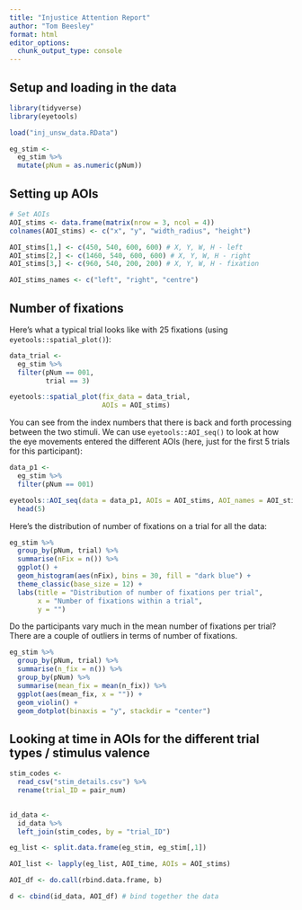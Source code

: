 ```yaml
---
title: "Injustice Attention Report"
author: "Tom Beesley"
format: html
editor_options: 
  chunk_output_type: console
---
```


## Setup and loading in the data

```r
library(tidyverse)
library(eyetools)

load("inj_unsw_data.RData")

eg_stim <- 
  eg_stim %>%
  mutate(pNum = as.numeric(pNum))
```

## Setting up AOIs 

```r
# Set AOIs
AOI_stims <- data.frame(matrix(nrow = 3, ncol = 4))
colnames(AOI_stims) <- c("x", "y", "width_radius", "height")

AOI_stims[1,] <- c(450, 540, 600, 600) # X, Y, W, H - left
AOI_stims[2,] <- c(1460, 540, 600, 600) # X, Y, W, H - right
AOI_stims[3,] <- c(960, 540, 200, 200) # X, Y, W, H - fixation

AOI_stims_names <- c("left", "right", "centre")
```

## Number of fixations

Here's what a typical trial looks like with 25 fixations (using `eyetools::spatial_plot()`):
```r
data_trial <- 
  eg_stim %>% 
  filter(pNum == 001, 
         trial == 3)

eyetools::spatial_plot(fix_data = data_trial, 
                       AOIs = AOI_stims)
```

You can see from the index numbers that there is back and forth processing between the two stimuli. We can use `eyetools::AOI_seq()` to look at how the eye movements entered the different AOIs (here, just for the first 5 trials for this participant):

```r

data_p1 <- 
  eg_stim %>% 
  filter(pNum == 001)

eyetools::AOI_seq(data = data_p1, AOIs = AOI_stims, AOI_names = AOI_stims_names) %>% 
  head(5)

```

Here's the distribution of number of fixations on a trial for all the data:

```r
eg_stim %>% 
  group_by(pNum, trial) %>% 
  summarise(nFix = n()) %>% 
  ggplot() +
  geom_histogram(aes(nFix), bins = 30, fill = "dark blue") + 
  theme_classic(base_size = 12) +
  labs(title = "Distribution of number of fixations per trial",
       x = "Number of fixations within a trial",
       y = "")
```

Do the participants vary much in the mean number of fixations per trial? There are a couple of outliers in terms of number of fixations. 

```r

eg_stim %>% 
  group_by(pNum, trial) %>% 
  summarise(n_fix = n()) %>% 
  group_by(pNum) %>% 
  summarise(mean_fix = mean(n_fix)) %>% 
  ggplot(aes(mean_fix, x = "")) +
  geom_violin() +
  geom_dotplot(binaxis = "y", stackdir = "center")

```

## Looking at time in AOIs for the different trial types / stimulus valence

```r

stim_codes <- 
  read_csv("stim_details.csv") %>% 
  rename(trial_ID = pair_num)
  

id_data <- 
  id_data %>% 
  left_join(stim_codes, by = "trial_ID")

eg_list <- split.data.frame(eg_stim, eg_stim[,1])

AOI_list <- lapply(eg_list, AOI_time, AOIs = AOI_stims)

AOI_df <- do.call(rbind.data.frame, b)

d <- cbind(id_data, AOI_df) # bind together the data

```




